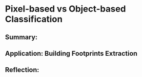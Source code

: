 # Pixel-based vs Object-based Classification

## Summary:

## Application: Building Footprints Extraction

## Reflection:
